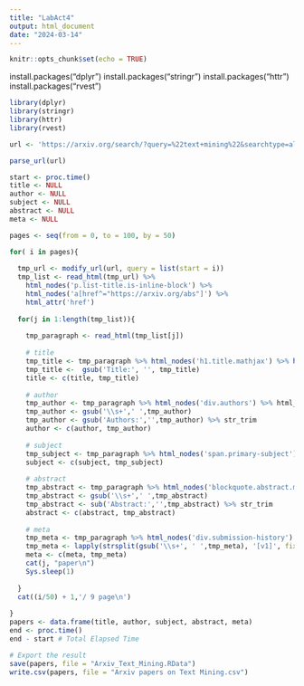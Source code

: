 ---
title: "LabAct4"
output: html_document
date: "2024-03-14"
---

```{r setup, include=FALSE}
knitr::opts_chunk$set(echo = TRUE)
```


install.packages("dplyr")
install.packages("stringr")
install.packages("httr")
install.packages("rvest")
```{r}
library(dplyr)
library(stringr)
library(httr)
library(rvest)

url <- 'https://arxiv.org/search/?query=%22text+mining%22&searchtype=all&source=header&start=50'

parse_url(url)

start <- proc.time()
title <- NULL
author <- NULL
subject <- NULL
abstract <- NULL
meta <- NULL

pages <- seq(from = 0, to = 100, by = 50)

for( i in pages){
  
  tmp_url <- modify_url(url, query = list(start = i))
  tmp_list <- read_html(tmp_url) %>% 
    html_nodes('p.list-title.is-inline-block') %>% 
    html_nodes('a[href^="https://arxiv.org/abs"]') %>% 
    html_attr('href')
  
  for(j in 1:length(tmp_list)){
    
    tmp_paragraph <- read_html(tmp_list[j])
    
    # title
    tmp_title <- tmp_paragraph %>% html_nodes('h1.title.mathjax') %>% html_text(T)
    tmp_title <-  gsub('Title:', '', tmp_title)
    title <- c(title, tmp_title)
    
    # author
    tmp_author <- tmp_paragraph %>% html_nodes('div.authors') %>% html_text
    tmp_author <- gsub('\\s+',' ',tmp_author)
    tmp_author <- gsub('Authors:','',tmp_author) %>% str_trim
    author <- c(author, tmp_author)  
    
    # subject
    tmp_subject <- tmp_paragraph %>% html_nodes('span.primary-subject') %>% html_text(T)
    subject <- c(subject, tmp_subject)
    
    # abstract
    tmp_abstract <- tmp_paragraph %>% html_nodes('blockquote.abstract.mathjax') %>% html_text(T)
    tmp_abstract <- gsub('\\s+',' ',tmp_abstract)
    tmp_abstract <- sub('Abstract:','',tmp_abstract) %>% str_trim
    abstract <- c(abstract, tmp_abstract)
    
    # meta
    tmp_meta <- tmp_paragraph %>% html_nodes('div.submission-history') %>% html_text
    tmp_meta <- lapply(strsplit(gsub('\\s+', ' ',tmp_meta), '[v1]', fixed = T),'[',2) %>% unlist %>% str_trim
    meta <- c(meta, tmp_meta)
    cat(j, "paper\n")
    Sys.sleep(1)
    
  }
  cat((i/50) + 1,'/ 9 page\n')
  
}
papers <- data.frame(title, author, subject, abstract, meta)
end <- proc.time()
end - start # Total Elapsed Time

# Export the result
save(papers, file = "Arxiv_Text_Mining.RData")
write.csv(papers, file = "Arxiv papers on Text Mining.csv")

```